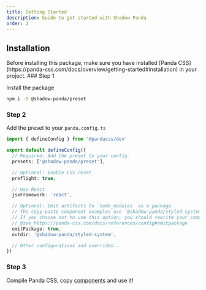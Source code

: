 ```yaml
---
title: Getting Started
description: Guide to get started with Shadow Panda
order: 2
---
```


## Installation

<Callout emoji="ℹ️">
  Before installing this package, make sure you have installed [Panda
  CSS](https://panda-css.com/docs/overview/getting-started#installation) in your
  project.
</Callout>

<Steps>
### Step 1

Install the package

```sh npm2yarn copy
npm i -D @shadow-panda/preset
```

### Step 2

Add the preset to your `panda.config.ts`

```ts title="panda.config.ts"
import { defineConfig } from '@pandacss/dev'

export default defineConfig({
  // Required: Add the preset to your config.
  presets: ['@shadow-panda/preset'],

  // Optional: Enable CSS reset
  preflight: true,

  // Use React
  jsxFramework: 'react',

  // Optional: Emit artifacts to `node_modules` as a package.
  // The copy-paste component examples use `@shadow-panda/styled-system` as the import path of the generated files.
  // If you choose not to use this option, you should rewrite your component imports as needed.
  // @see https://panda-css.com/docs/references/config#emitpackage
  emitPackage: true,
  outdir: '@shadow-panda/styled-system',

  // Other configurations and overrides...
})
```

### Step 3

Compile Panda CSS, copy [components](/docs/overview/supported-components) and use it!

</Steps>
